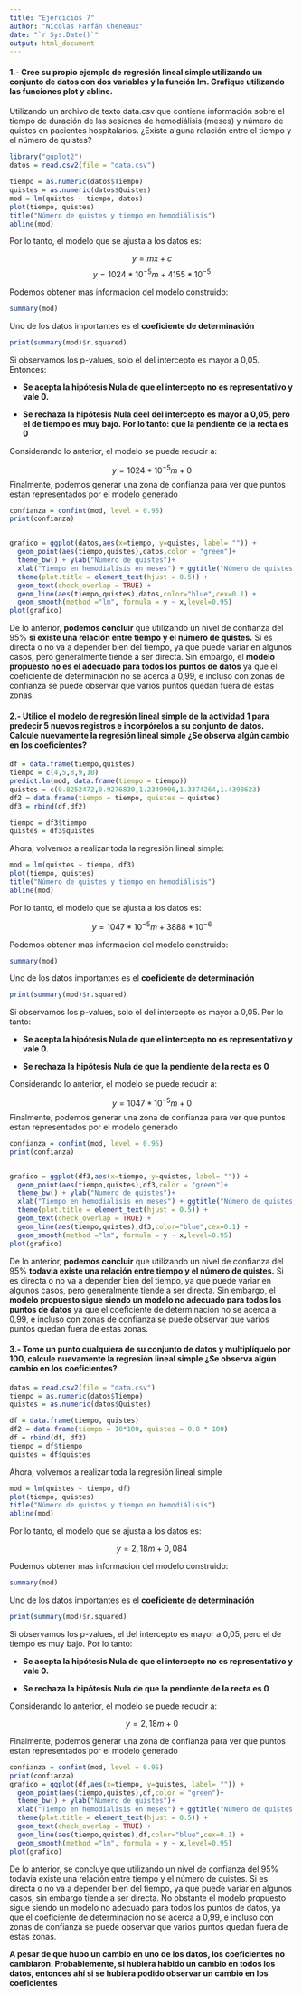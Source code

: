 ```yaml
---
title: "Ejercicios 7"
author: "Nícolas Farfán Cheneaux"
date: "`r Sys.Date()`"
output: html_document
---
```


#### 1.- Cree su propio ejemplo de regresión lineal simple utilizando un conjunto de datos con dos variables y la función lm. Grafique utilizando las funciones plot y abline.

Utilizando un archivo de texto data.csv que contiene información sobre el tiempo de duración de las sesiones de hemodiálisis (meses) y número de quistes en pacientes hospitalarios. ¿Existe alguna relación entre el tiempo y el número de quistes?

```r
library("ggplot2")
datos = read.csv2(file = "data.csv")

tiempo = as.numeric(datos$Tiempo)
quistes = as.numeric(datos$Quistes)
mod = lm(quistes ~ tiempo, datos)
plot(tiempo, quistes)
title("Número de quistes y tiempo en hemodiálisis")
abline(mod)

```

Por lo tanto, el modelo que se ajusta a los datos es:

$$ y = mx + c $$
$$ y = 1024*10^{-5}m + 4155*10^{-5}$$

Podemos obtener mas informacion del modelo construido:

```r
summary(mod)
```

Uno de los datos importantes es el **coeficiente de determinación**

```r
print(summary(mod)$r.squared)
```

Si observamos los p-values,  solo el del intercepto es mayor a 0,05. Entonces:

* **Se acepta la hipótesis Nula de que el intercepto no es representativo y vale 0.**

* **Se rechaza la hipótesis Nula deel del intercepto es mayor a 0,05, pero el de tiempo es muy bajo. Por lo tanto: que la pendiente de la recta es 0**

Considerando lo anterior, el modelo se puede reducir a:

$$ y = 1024*10^{-5}m + 0$$
Finalmente, podemos generar una zona de confianza para ver que puntos estan representados por el modelo generado

```r
confianza = confint(mod, level = 0.95)
print(confianza)


grafico = ggplot(datos,aes(x=tiempo, y=quistes, label= "")) +
  geom_point(aes(tiempo,quistes),datos,color = "green")+
  theme_bw() + ylab("Numero de quistes")+
  xlab("Tiempo en hemodiálisis en meses") + ggtitle("Número de quistes y tiempo en hemodiálisis") +
  theme(plot.title = element_text(hjust = 0.5)) +
  geom_text(check_overlap = TRUE) +
  geom_line(aes(tiempo,quistes),datos,color="blue",cex=0.1) +
  geom_smooth(method ="lm", formula = y ~ x,level=0.95)
plot(grafico)
```

De lo anterior, **podemos concluir** que utilizando un nivel de confianza del 95% **si existe una relación entre tiempo y el número de quistes.** Si es directa o no va a depender bien del tiempo, ya que puede variar en algunos casos, pero generalmente tiende a ser directa. Sin embargo, el **modelo propuesto no es el adecuado para todos los puntos de datos** ya que el coeficiente de determinación no se acerca a 0,99, e incluso con zonas de confianza se puede observar que varios puntos quedan fuera de estas zonas.

#### 2.- Utilice el modelo de regresión lineal simple de la actividad 1 para predecir 5 nuevos registros e incorpórelos a su conjunto de datos. Calcule nuevamente la regresión lineal simple ¿Se observa algún cambio en los coeficientes?

```r
df = data.frame(tiempo,quistes)
tiempo = c(4,5,8,9,10)
predict.lm(mod, data.frame(tiempo = tiempo))
quistes = c(0.8252472,0.9276830,1.2349906,1.3374264,1.4398623)
df2 = data.frame(tiempo = tiempo, quistes = quistes)
df3 = rbind(df,df2)

tiempo = df3$tiempo
quistes = df3$quistes
```

Ahora, volvemos a realizar toda la regresión lineal simple:

```r
mod = lm(quistes ~ tiempo, df3)
plot(tiempo, quistes)
title("Número de quistes y tiempo en hemodiálisis")
abline(mod)
```

Por lo tanto, el modelo que se ajusta a los datos es:

$$ y = 1047*10^{-5}m + 3888*10^{-6}$$

Podemos obtener mas informacion del modelo construido:

```r
summary(mod)
```

Uno de los datos importantes es el **coeficiente de determinación**

```r
print(summary(mod)$r.squared)
```

Si observamos los p-values, solo el del intercepto es mayor a 0,05. Por lo tanto:

* **Se acepta la hipótesis Nula de que el intercepto no es representativo y vale 0.**

* **Se rechaza la hipótesis Nula de que la pendiente de la recta es 0**

Considerando lo anterior, el modelo se puede reducir a:

$$ y = 1047*10^{-5}m + 0$$
Finalmente, podemos generar una zona de confianza para ver que puntos estan representados por el modelo generado

```r
confianza = confint(mod, level = 0.95)
print(confianza)


grafico = ggplot(df3,aes(x=tiempo, y=quistes, label= "")) +
  geom_point(aes(tiempo,quistes),df3,color = "green")+
  theme_bw() + ylab("Numero de quistes")+
  xlab("Tiempo en hemodiálisis en meses") + ggtitle("Número de quistes y tiempo en hemodiálisis") +
  theme(plot.title = element_text(hjust = 0.5)) +
  geom_text(check_overlap = TRUE) +
  geom_line(aes(tiempo,quistes),df3,color="blue",cex=0.1) +
  geom_smooth(method ="lm", formula = y ~ x,level=0.95)
plot(grafico)
```

De lo anterior, **podemos concluir** que utilizando un nivel de confianza del 95% **todavia existe una relación entre tiempo y el número de quistes.** Si es directa o no va a depender bien del tiempo, ya que puede variar en algunos casos, pero generalmente tiende a ser directa. Sin embargo, el **modelo propuesto sigue siendo un modelo no adecuado para todos los puntos de datos** ya que el coeficiente de determinación no se acerca a 0,99, e incluso con zonas de confianza se puede observar que varios puntos quedan fuera de estas zonas.

#### 3.- Tome un punto cualquiera de su conjunto de datos y multiplíquelo por 100, calcule nuevamente la regresión lineal simple ¿Se observa algún cambio en los coeficientes?

```r
datos = read.csv2(file = "data.csv")
tiempo = as.numeric(datos$Tiempo)
quistes = as.numeric(datos$Quistes)

df = data.frame(tiempo, quistes)
df2 = data.frame(tiempo = 10*100, quistes = 0.8 * 100)
df = rbind(df, df2)
tiempo = df$tiempo
quistes = df$quistes
```

Ahora, volvemos a realizar toda la regresión lineal simple


```r
mod = lm(quistes ~ tiempo, df)
plot(tiempo, quistes)
title("Número de quistes y tiempo en hemodiálisis")
abline(mod)
```

Por lo tanto, el modelo que se ajusta a los datos es:

$$ y = 2,18m + 0,084$$

Podemos obtener mas informacion del modelo construido:

```r
summary(mod)
```

Uno de los datos importantes es el **coeficiente de determinación**

```r
print(summary(mod)$r.squared)
```

Si observamos los p-values, el del intercepto es mayor a 0,05, pero el de tiempo es muy bajo. Por lo tanto:

* **Se acepta la hipótesis Nula de que el intercepto no es representativo y vale 0.**

* **Se rechaza la hipótesis Nula de que la pendiente de la recta es 0**

Considerando lo anterior, el modelo se puede reducir a:

$$ y = 2,18m + 0$$

Finalmente, podemos generar una zona de confianza para ver que puntos estan representados por el modelo generado

```r
confianza = confint(mod, level = 0.95)
print(confianza)
grafico = ggplot(df,aes(x=tiempo, y=quistes, label= "")) +
  geom_point(aes(tiempo,quistes),df,color = "green")+
  theme_bw() + ylab("Numero de quistes")+
  xlab("Tiempo en hemodiálisis en meses") + ggtitle("Número de quistes y tiempo en hemodiálisis") +
  theme(plot.title = element_text(hjust = 0.5)) +
  geom_text(check_overlap = TRUE) +
  geom_line(aes(tiempo,quistes),df,color="blue",cex=0.1) +
  geom_smooth(method ="lm", formula = y ~ x,level=0.95)
plot(grafico)
```

De lo anterior, se concluye que utilizando un nivel de confianza del 95% todavia existe una relación entre tiempo y el número de quistes. Si es directa o no va a depender bien del tiempo, ya que puede variar en algunos casos, sin embargo tiende a ser directa. No obstante el modelo propuesto sigue siendo un modelo no adecuado para todos los puntos de datos, ya que el coeficiente de determinación no se acerca a 0,99, e incluso con zonas de confianza se puede observar que varios puntos quedan fuera de estas zonas.

**A pesar de que hubo un cambio en uno de los datos, los coeficientes no cambiaron. Probablemente, si hubiera habido un cambio en todos los datos, entonces ahí si se hubiera podido observar un cambio en los coeficientes**